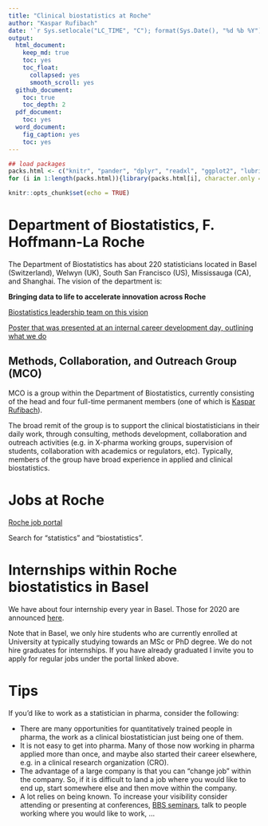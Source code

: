 ```yaml
---
title: "Clinical biostatistics at Roche"
author: "Kaspar Rufibach"
date: '`r Sys.setlocale("LC_TIME", "C"); format(Sys.Date(), "%d %b %Y")`'
output:
  html_document:
    keep_md: true
    toc: yes
    toc_float:
      collapsed: yes
      smooth_scroll: yes
  github_document: 
    toc: true
    toc_depth: 2
  pdf_document:
    toc: yes
  word_document:
    fig_caption: yes
    toc: yes
---
```


```r
## load packages
packs.html <- c("knitr", "pander", "dplyr", "readxl", "ggplot2", "lubridate", "tidyr")
for (i in 1:length(packs.html)){library(packs.html[i], character.only = TRUE)}

knitr::opts_chunk$set(echo = TRUE)
```

# Department of Biostatistics, F. Hoffmann-La Roche

The Department of Biostatistics has about 220 statisticians located in Basel (Switzerland), Welwyn (UK), South San Francisco (US), Mississauga (CA), and Shanghai. The vision of the department is:

**Bringing data to life to accelerate innovation across Roche**

[Biostatistics leadership team on this vision](https://www.youtube.com/watch?v=KeA3e7z7E9Q&authuser=0)

[Poster that was presented at an internal career development day, outlining what we do](data/20180918_DataScienceCareerDay_Biometrics_BioStats.pptx)

## Methods, Collaboration, and Outreach Group (MCO)

MCO is a group within the Department of Biostatistics, currently consisting of the head and four full-time permanent members (one of which is [Kaspar Rufibach](http://www.kasparrufibach.ch)). 

The broad remit of the group is to support the clinical biostatisticians in their daily work, through consulting, methods development, collaboration and outreach activities (e.g. in X-pharma working groups, supervision of students, collaboration with academics or regulators, etc). Typically, members of the group have broad experience in applied and clinical biostatistics. 

# Jobs at Roche

[Roche job portal](https://www.roche.com/careers/jobs/jobsearch.htm)

Search for "statistics" and "biostatistics".

# Internships within Roche biostatistics in Basel

We have about four internship every year in Basel. Those for 2020 are announced [here](https://tinyurl.com/biostats-roche-basel).

Note that in Basel, we only hire students who are currently enrolled at University at typically studying towards an MSc or PhD degree. We do not hire graduates for internships. If you have already graduated I invite you to apply for regular jobs under the portal linked above.

# Tips

If you'd like to work as a statistician in pharma, consider the following:

 + There are many opportunities for quantitatively trained people in pharma, the work as a clinical biostatistician just being one of them.
 + It is not easy to get into pharma. Many of those now working in pharma applied more than once, and maybe also started their career elsewhere, e.g. in a clinical research organization (CRO).
 + The advantage of a large company is that you can "change job" within the company. So, if it is difficult to land a job where you would like to end up, start somewhere else and then move within the company.
 + A lot relies on being known. To increase your visibility consider attending or presenting at conferences, [BBS seminars](http://bbs.ceb-institute.org/), talk to people working where you would like to work, ...

